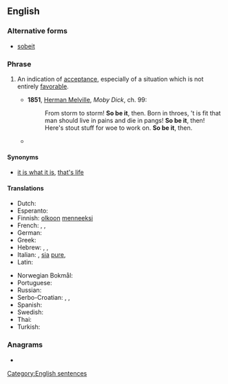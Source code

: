 {{also|sobeit}}
==English==

===Alternative forms===
* [[sobeit]]

===Phrase===
{{head|en|phrase}}

# {{lb|en|idiomatic}} An indication of [[acceptance]], especially of a situation which is not entirely [[favorable]].
#* '''1851''', [[w:Herman Melville|Herman Melville]], ''Moby Dick'', ch. 99:
#*: From storm to storm! '''So be it''', then. Born in throes, 't is fit that man should live in pains and die in pangs! '''So be it''', then! Here's stout stuff for woe to work on. '''So be it''', then.
#* {{quote-journal|date=February 22, 2009|title=ABC This Week with George Stephanopoulos|passage=It doesn't matter which party it is. If the people choose one, a Democrat, then '''so be it'''.}}

====Synonyms====
* {{sense|indication of acceptance}} [[it is what it is]], [[that's life]]

====Translations====
{{trans-top|indication of acceptance}}
* Dutch: {{t|nl|het zij zo}}
* Esperanto: {{t|eo|estu ĝi}}
* Finnish: [[olkoon]] [[menneeksi]]
* French: {{t+|fr|soit}}, {{t+|fr|ainsi soit-il}}, {{t|fr|qu'il en soit ainsi}}
* German: {{t|de|so sei es}}
* Greek: {{t|el|ας είναι}}
* Hebrew: {{t+|he|אמן|tr=amén}}, {{t|he|ניחא|tr=nicha|sc=Hebr}}, {{t|he|מילא|tr=méyle|sc=Hebr}}
* Italian: {{t|it|transeat}}, [[sia]] [[pure]], {{t+|it|così sia}}
* Latin: {{t|la|transeat}}
{{trans-mid}}
* Norwegian Bokmål: {{t|nb|sånn er det bare}}
* Portuguese: {{t|pt|assim seja}}
* Russian: {{t+|ru|так и бы́ть}}
* Serbo-Croatian: {{t|sh|neka tako bude}}, {{t|sh|u redu}}, {{t+|sh|neka}}
* Spanish: {{t|es|así sea}}
* Swedish: {{t|sv|då så}}
* Thai: {{t|th|ทำไปเลยถ้าอยากทำ|tr=tham pai loei tha yak tham}}
* Turkish: {{t|tr|öyle olsun}}
{{trans-bottom}}

===Anagrams===
* {{anagrams|en|is-to-be|tobies}}

[[Category:English sentences]]